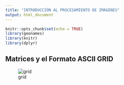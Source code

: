 ```yaml
---
title: "INTRODUCCIÓN AL PROCESAMIENTO DE IMÁGENES"
output: html_document
---
```

```r
knitr::opts_chunk$set(echo = TRUE)
library(geonames)
library(knitr)
library(dplyr)
```

## Matrices y el Formato ASCII GRID

![grid](G:/My Drive/GIS-IGA/2023WEB/UNALM-GIS.github.io/P1/grid.png)
